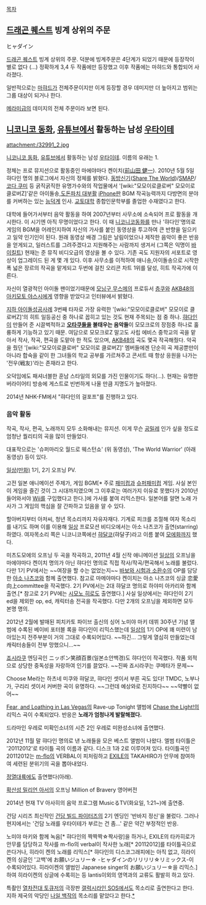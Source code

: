 [[목차]]
== [[드래곤 퀘스트]] 빙계 상위의 주문 ==
ヒャダイン

[[드래곤 퀘스트]] 빙계 상위의 주문. 
덕분에 빙계주문은 4단계가 되었기 때문에 등장작이 별로 없다 (...)
정확하게 3,4 두 작품에만 등장했고 이후 작품에는 마햐드와 통합되어 사라졌다.

일반적으로는 [[마햐드]]가 전체주문이지만 이게 등장할 경우 데미지만 더 높아지고 범위는 그룹 대상이 되거나 한다. 

[[메라미]]급의 데미지의 전체 주문이라 보면 된다.

== [[니코니코 동화]], [[유튜브]]에서 활동하는 남성 [[우타이테]] ==
attachment:/32991_2.jpg

[[니코니코 동화]], [[유튜브]]에서 활동하는 남성 [[우타이테]]. 이름의 유래는 1.

정체는 프로 뮤지션으로 활동중인 마에야마다 켄이치([http://ja.wikipedia.org/wiki/%E5%89%8D%E5%B1%B1%E7%94%B0%E5%81%A5%E4%B8%80 前山田 健一]). 2010년 5월 5일 햐다인 명의 블로그에서 자신의 정체를 밝혔다. [[동방신기]]([[Share The World]])/[[SMAP]]/[[코다 쿠미]] 등 굵직굵직한 유명가수와의 작업물에서 '[wiki:"모모이로클로버" 모모이로 클로버Z]'같은 아이돌송,[[도돈파치 대부활]] [[iPhone]]판 BGM 작곡능력까지 다방면의 분야를 커버하는 있는 [[능덕]]계 인사. [[교토대학]] 종합인문학부를 졸업한 수재였다고 한다.

대학에 들어가서부터 음악 활동을 하여 2007년부터 사무소에 소속되어 프로 활동을 개시한다. 이 시기엔 아직 무명이었다고 한다.
이 때 [[니코니코동화]]를 만나 '햐다인'명의로 게임의 BGM을 어레인지하여 자신의 가사를 붙인 동영상을 투고하여 큰 반향을 일으키고 일약 인기인이 된다.
원래 동영상 배경 그림은 날림이었으나 제작한 음악이 좋은 반응을 얻게되고, 일러스트를 그려주겠다고 지원해주는 사람까지 생겨서 (그쪽은 익명이 [[바이킬트]]) 현재는 준 뮤직 비디오급의 영상을 볼 수 있다. 기존 곡도 지원자의 서포트로 영상이 업그레이드 된 게 몇 개 있다.
이후 사무소를 이적하여 애니송,아이돌송으로 시작한 폭 넓은 장르의 작곡을 맡게되고 두번에 걸친 오리콘 차트 1위를 달성, 히트 작곡가에 이른다.

자신이 열광적인 아이돌 팬이었기때문에 [[모닝구 무스메]]의 프로듀서 [[층쿠]]와 [[AKB48]]의 [[아키모토 야스시]]에게 영향을 받았다고 인터뷰에서 밝혔다.

[[지하 아이돌]]성공사례 3번째 타자로 가장 유력한 '[wiki:"모모이로클로버" 모모이로 클로버Z]'의 히트 일등공신 중 하나로 꼽히고 있는 것도 현재 주목되는 점 중 하나. [[햐다인]]이 만들어 준 시끌벅적하고 '''[[오타쿠]]들을 불태우는 음악들'''이 모모크로의 장점중 하나로 훌륭하게 기능하고 있기 때문. 여담으로 모모크로Z 말고도 사립 에비스 중학교의 곡을 맡아서 작사, 작곡, 편곡을 도맡아 한 적도 있으며, [[AKB48]]의 곡도 몇곡 작곡해줬다. 
악곡을 줬던 '[wiki:"모모이로클로버" 모모이로 클로버Z]' 멤버들에겐 단순히 곡 제공뿐만이 아니라 합숙을 같이 한 그녀들의 학교 공부를 가르쳐주고 콘서트 때 항상 응원을 나가는 '전우(戦友)'라는 존재라고 한다.

오덕임에도 패셔너블한 훈남 스타일의 외모를 가진 인물이기도 하다(...). 현재는 유명한 버라이어티 방송에 게스트로 빈번하게 나올 만큼 지명도가 높아졌다.

2014년 NHK-FM에서 "햐다인의 걸포프"를 진행하고 있다.

=== 음악 활동 ===

작곡, 작사, 편곡, 노래까지 모두 소화해내는 뮤지션. 이게 무슨 [[공밀레]] 인가 싶을 정도로 엄청난 퀄리티의 곡을 많이 만들었다.

{{{#!html
<object width="425" height="344"><param name="movie" value="http://www.youtube.com/v/tv-dEz9HW10&hl=ja&fs=1"></param><param name="allowFullScreen" value="true"></param><param name="allowscriptaccess" value="always"></param><embed src="http://www.youtube.com/v/tv-dEz9HW10&hl=ja&fs=1" type="application/x-shockwave-flash" allowscriptaccess="always" allowfullscreen="true" width="425" height="344"></embed></object>

<object width="425" height="344"><param name="movie" value="http://www.youtube.com/v/p3oi0ZacgoI&hl=ja&fs=1"></param><param name="allowFullScreen" value="true"></param><param name="allowscriptaccess" value="always"></param><embed src="http://www.youtube.com/v/p3oi0ZacgoI&hl=ja&fs=1" type="application/x-shockwave-flash" allowscriptaccess="always" allowfullscreen="true" width="425" height="344"></embed></object>
}}}

대표작으로는 '슈퍼마리오 월드로 웨스턴쇼' (위 동영상), 'The World Warrior' (아래 동영상) 등이 있다.


{{{#!html
<object width="560" height="315"><param name="movie" value="http://www.youtube.com/v/osWXbe7MbGE?version=3&amp;hl=ko_KR"></param><param name="allowFullScreen" value="true"></param><param name="allowscriptaccess" value="always"></param><embed src="http://www.youtube.com/v/osWXbe7MbGE?version=3&amp;hl=ko_KR" type="application/x-shockwave-flash" width="560" height="315" allowscriptaccess="always" allowfullscreen="true"></embed></object>
   
<object width="560" height="315"><param name="movie" value="http://www.youtube.com/v/1Xxnp0Q1GYQ?version=3&amp;hl=ko_KR"></param><param name="allowFullScreen" value="true"></param><param name="allowscriptaccess" value="always"></param><embed src="http://www.youtube.com/v/1Xxnp0Q1GYQ?version=3&amp;hl=ko_KR" type="application/x-shockwave-flash" width="560" height="315" allowscriptaccess="always" allowfullscreen="true"></embed></object>
}}}

[[일상(만화)]] 1기, 2기 오프닝 PV.

고전 일본 애니메이션 주제가, 게임 BGM[* 주로 [[패미컴]]과 [[슈퍼패미컴]] 게임. 사실 본인이 게임을 즐긴 것이 그 시대까지였으며 그 이후로는 여러가지 이유로 못했다가 2010년 들어와서야 [[Wii]]를 구입했다고 한다.]에 가사를 붙여 리믹스한다. 일본어를 알면 노래 가사가 그 게임의 핵심을 잘 간파하고 있음을 알 수 있다.

할아버지부터 아저씨, 청년 목소리까지 자유자재다. 기계로 피크를 조절해 여자 목소리를 내기도 하며 이를 이용해 [[일상(만화)|일상]] 프로모션 비디오에서는 아소 나츠코가 출연(starring)하였다. 여자목소리 쪽은 니코니코쪽에선 [[햐달코]](햐달子)라고 이름 붙여 [[모에화]]까지 했다.


미츠도모에의 오프닝 두 곡을 작곡하고, 2011년 4월 신작 애니메이션 [[일상]]의 오프닝을 마에야마다 켄이치 명의가 아닌 햐다인 명의로 직접 작사/작곡/편곡해서 노래를 불렀다. 다만 1기 PV에서는 ~~여장을 할 수는 없었는지~~ [[바보와 시험과 소환수]]의 OP를 담당한 [[아소 나츠코]]와 함께 출연했다. 참고로 마메야마다 켄이치는 아소 나츠코의 싱글 恋愛向上committee을 작곡했다.
2기 PV에서는 2대 햐달코 명의로 하야미 아카리와 함께 출연.[* 참고로 2기 PV에는 [[시모노 히로]]도 출연했다.]
사실 일상에서는 햐다인이 2기 ed을 제외한 op, ed, 캐릭터송 전곡을 작곡했다. 다만 2개의 오프닝을 제외하면 모두 본명 명의.

2012년 2월에 발매된 피치카토 파이브 출신의 싱어 노미야 마키 데뷔 30주년 기념 앨범에 수록된 베이비 포터블 록을 햐다인이 리믹스했는데 [[일상(만화)|일상]]의 1기 OP에 꽤 미련이 남아있는지 전주부분이 거의 그대로 수록되어있다. ~~하긴... 그렇게 열심히 만들었는데 캐릭터송들이 전부 망했으니...~~

[[죠시라쿠]] 엔딩곡인 ニッポン笑顔百景(일본소안백경)도 햐다인이 작곡했다. 작품 외적으로 상당한 중독성을 자랑하여 인기를 끌었다. ~~진짜 죠시라쿠는 쿠메타가 문제~~

Choose Me라는 하츠네 미쿠와 햐달코, 햐다인 셋이서 부른 곡도 있다!
TMDC, 노부나가, 구리리 셋이서 커버한 곡이 유명하다.
~~그런데 예상와로 진지하다~~ ~~약빨이 없어~~

[[Fear, and Loathing in Las Vegas]]의 Rave-up Tonight 앨범에 [[Chase the Light!]]의 리믹스 곡이 수록되었다. 반응은 '''노래가 엄청나게 발랄해졌다.'''

드라마인 우레로 미확인소녀의 시즌 2인 우레로 미완성소녀에 출연했다.

{{{#!html
<object width="560" height="315"><param name="movie" value="http://www.youtube.com/v/LZHEAqLWVC0?version=3&amp;hl=en_GB&amp;rel=0"></param><param name="allowFullScreen" value="true"></param><param name="allowscriptaccess" value="always"></param><embed src="http://www.youtube.com/v/LZHEAqLWVC0?version=3&amp;hl=en_GB&amp;rel=0" type="application/x-shockwave-flash" width="560" height="315" allowscriptaccess="always" allowfullscreen="true"></embed></object>
}}}

2012년 11월 말 햐다인 명의로 낸 노래들을 모은 베스트 앨범이 나왔다. 엘범 타이틀은 '20112012'로 타이틀 곡의 이름과 같다. 디스크 1과 2로 이루어져 있다. 타이틀곡인 20112012는 [[m-flo]]의 VERBAL이 피처링하고 [[EXILE]]의 TAKAHIRO가 안무에 참여하여 세련된 분위기의 곡을 뽑아내었다.

[[정열대륙]]에도 출연했다(아래).

{{{#!html
<object width="560" height="315"><param name="movie" value="https://www.youtube.com/v/lx6f-rJwJqQ?version=3&amp;hl=ko_KR"></param><param name="allowFullScreen" value="true"></param><param name="allowscriptaccess" value="always"></param><embed src="https://www.youtube.com/v/lx6f-rJwJqQ?version=3&amp;hl=ko_KR" type="application/x-shockwave-flash" width="560" height="315" allowscriptaccess="always" allowfullscreen="true"></embed></object>
}}}

[[확산성 밀리언 아서]]의 오프닝  Million of Bravery 영어버전
{{{#!html
<object width="560" height="315"><param name="movie" value="//www.youtube.com/v/qzQZwaEgnCs?hl=ko_KR&amp;version=3"></param><param name="allowFullScreen" value="true"></param><param name="allowscriptaccess" value="always"></param><embed src="//www.youtube.com/v/qzQZwaEgnCs?hl=ko_KR&amp;version=3" type="application/x-shockwave-flash" width="560" height="315" allowscriptaccess="always" allowfullscreen="true"></embed></object>
}}}

2014년 현재 TV 아사히의 음악 프로그램 MusicるTV(화요일, 1:21~)에 출연중.

{{{#!html
<iframe width="639" height="360" src="http://serviceapi.nmv.naver.com/flash/convertIframeTag.nhn?vid=3C6BD9A3801E4833F7B356609CCC8B9E4284&outKey=V125d0820f37eb93d372c19ec4fb64426f302da6fce7a93becece19ec4fb64426f302" frameborder="no" scrolling="no"></iframe>
}}}

건담 시리즈 최신작인 [[건담 빌드 파이터즈]]의 2기 엔딩인 '반바지 정신'을 불렀다. 그러나 현지에서는 '건담 노래를 우타이테가 부르는 건 좀...' 같은 약간 부정적인 반응.

노미야 마키와 함께 녹음[* 햐다인의 짝짝짝☆짝사랑]을 하거나, EXILE의 타카히로가 안무를 담당하고 작사를 m-flo의 verbal이 작사한 노래[* 20112012]를 타이틀곡으로 쓴다거나, 히라이 켄의 노래를 리믹스[* 햐다인의 디스코그래피에는 아직 없고, 히라이 켄의 싱글인 '고백'에 お願いジュリー☆ -ヒャダインのリリリリ☆リミックス-이 수록되어있다. 히라이켄의 앨범인 Japanese singer의 お願いジュリー☆을 리믹스.]하여 히라이켄의 싱글에 수록히는 등 lantis이외의 영역과의 교류도 활발히 하고 있다.

특촬인 [[열차전대 토큐저]]의 극장판 [[열차전대 토큐저 THE MOVIE 갤럭시라인 SOS|갤럭시라인 SOS]]에서도 목소리로 출연한다고 한다. 지하 제국의 악당인 [[나일 백작]]의 목소리를 맡았다고 한다.[http://alonestar.egloos.com/4877977 *]
